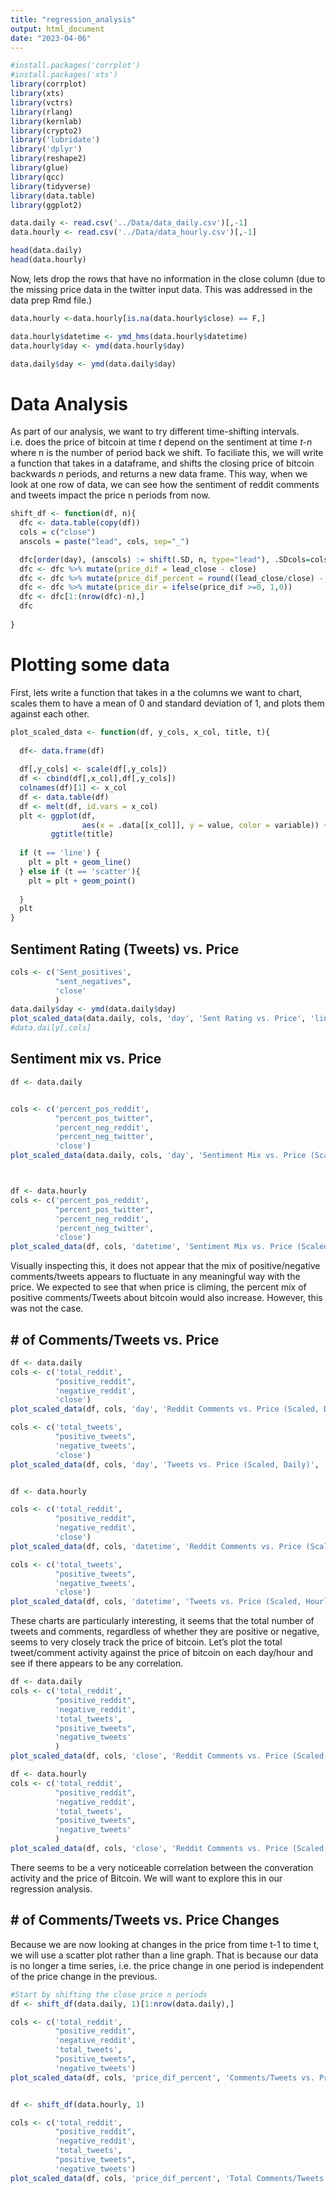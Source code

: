 ```yaml
---
title: "regression_analysis"
output: html_document
date: "2023-04-06"
---
```


```r
#install.packages('corrplot')
#install.packages('xts')
library(corrplot)
library(xts)
library(vctrs)
library(rlang)
library(kernlab)
library(crypto2)
library('lubridate')
library('dplyr')
library(reshape2)
library(glue)
library(qcc)
library(tidyverse)
library(data.table)
library(ggplot2)
```

```r
data.daily <- read.csv('../Data/data_daily.csv')[,-1]
data.hourly <- read.csv('../Data/data_hourly.csv')[,-1]
```

```r
head(data.daily)
head(data.hourly)
```

Now, lets drop the rows that have no information in the close column (due to the missing price data in the twitter input data. This was addressed in the data prep Rmd file.)

```r

data.hourly <-data.hourly[is.na(data.hourly$close) == F,]

data.hourly$datetime <- ymd_hms(data.hourly$datetime)
data.hourly$day <- ymd(data.hourly$day)

data.daily$day <- ymd(data.daily$day)
```

# Data Analysis

As part of our analysis, we want to try different time-shifting intervals. i.e. does the price of bitcoin at time *t* depend on the sentiment at time *t-n* where n is the number of period back we shift. To faciliate this, we will write a function that takes in a dataframe, and shifts the closing price of bitcoin backwards *n* periods, and returns a new data frame. This way, when we look at one row of data, we can see how the sentiment of reddit comments and tweets impact the price n periods from now.

```r
shift_df <- function(df, n){
  dfc <- data.table(copy(df))
  cols = c("close")
  anscols = paste("lead", cols, sep="_")

  dfc[order(day), (anscols) := shift(.SD, n, type="lead"), .SDcols=cols]
  dfc <- dfc %>% mutate(price_dif = lead_close - close)
  dfc <- dfc %>% mutate(price_dif_percent = round((lead_close/close) - 1,4))
  dfc <- dfc %>% mutate(price_dir = ifelse(price_dif >=0, 1,0))
  dfc <- dfc[1:(nrow(dfc)-n),]
  dfc
  
}

```

# Plotting some data

First, lets write a function that takes in a the columns we want to chart, scales them to have a mean of 0 and standard deviation of 1, and plots them against each other.

```r
plot_scaled_data <- function(df, y_cols, x_col, title, t){
  
  df<- data.frame(df)
  
  df[,y_cols] <- scale(df[,y_cols])
  df <- cbind(df[,x_col],df[,y_cols])
  colnames(df)[1] <- x_col
  df <- data.table(df)
  df <- melt(df, id.vars = x_col)
  plt <- ggplot(df,
                aes(x = .data[[x_col]], y = value, color = variable)) + 
         ggtitle(title)
  
  if (t == 'line') {
    plt = plt + geom_line()
  } else if (t == 'scatter'){
    plt = plt + geom_point() 
    
  }
  plt
}
```

## Sentiment Rating (Tweets) vs. Price

```r
cols <- c('Sent_positives',
          "sent_negatives",
          'close'
          )
data.daily$day <- ymd(data.daily$day)
plot_scaled_data(data.daily, cols, 'day', 'Sent Rating vs. Price', 'line')
#data.daily[,cols]
```

## Sentiment mix vs. Price

```r
df <- data.daily


cols <- c('percent_pos_reddit',
          "percent_pos_twitter",
          'percent_neg_reddit',
          'percent_neg_twitter',
          'close')
plot_scaled_data(data.daily, cols, 'day', 'Sentiment Mix vs. Price (Scaled, Daily)', 'line')



df <- data.hourly
cols <- c('percent_pos_reddit',
          "percent_pos_twitter",
          'percent_neg_reddit',
          'percent_neg_twitter',
          'close')
plot_scaled_data(df, cols, 'datetime', 'Sentiment Mix vs. Price (Scaled, Hourly)', 'line')
```

Visually inspecting this, it does not appear that the mix of positive/negative comments/tweets appears to fluctuate in any meaningful way with the price. We expected to see that when price is climing, the percent mix of positive comments/Tweets about bitcoin would also increase. However, this was not the case.

## \# of Comments/Tweets vs. Price

```r

df <- data.daily
cols <- c('total_reddit',
          "positive_reddit",
          'negative_reddit',
          'close')
plot_scaled_data(df, cols, 'day', 'Reddit Comments vs. Price (Scaled, Daily)', 'line')

cols <- c('total_tweets',
          "positive_tweets",
          'negative_tweets',
          'close')
plot_scaled_data(df, cols, 'day', 'Tweets vs. Price (Scaled, Daily)', 'line')


df <- data.hourly

cols <- c('total_reddit',
          "positive_reddit",
          'negative_reddit',
          'close')
plot_scaled_data(df, cols, 'datetime', 'Reddit Comments vs. Price (Scaled, Hourly)', 'line')

cols <- c('total_tweets',
          "positive_tweets",
          'negative_tweets',
          'close')
plot_scaled_data(df, cols, 'datetime', 'Tweets vs. Price (Scaled, Hourly)', 'line')
```

These charts are particularly interesting, it seems that the total number of tweets and comments, regardless of whether they are positive or negative, seems to very closely track the price of bitcoin. Let's plot the total tweet/comment activity against the price of bitcoin on each day/hour and see if there appears to be any correlation.

```r
df <- data.daily
cols <- c('total_reddit',
          "positive_reddit",
          'negative_reddit',
          'total_tweets',
          "positive_tweets",
          'negative_tweets'
          )
plot_scaled_data(df, cols, 'close', 'Reddit Comments vs. Price (Scaled, Daily)', 'scatter')

df <- data.hourly
cols <- c('total_reddit',
          "positive_reddit",
          'negative_reddit',
          'total_tweets',
          "positive_tweets",
          'negative_tweets'
          )
plot_scaled_data(df, cols, 'close', 'Reddit Comments vs. Price (Scaled, Daily)', 'scatter')
```

There seems to be a very noticeable correlation between the converation activity and the price of Bitcoin. We will want to explore this in our regression analysis.

## \# of Comments/Tweets vs. Price Changes

Because we are now looking at changes in the price from time t-1 to time t, we will use a scatter plot rather than a line graph. That is because our data is no longer a time series, i.e. the price change in one period is independent of the price change in the previous.

```r

#Start by shifting the close price n periods
df <- shift_df(data.daily, 1)[1:nrow(data.daily),]

cols <- c('total_reddit',
          "positive_reddit",
          'negative_reddit',
          'total_tweets',
          "positive_tweets",
          'negative_tweets')
plot_scaled_data(df, cols, 'price_dif_percent', 'Comments/Tweets vs. Price Change (Scaled, Daily), Daily', 'scatter')


df <- shift_df(data.hourly, 1)

cols <- c('total_reddit',
          "positive_reddit",
          'negative_reddit',
          'total_tweets',
          "positive_tweets",
          'negative_tweets')
plot_scaled_data(df, cols, 'price_dif_percent', 'Total Comments/Tweets vs. Price Change, (Scaled, Hourly)', 'scatter')
```

## 
